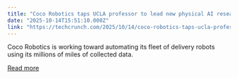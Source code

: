 ```yaml
---
title: "Coco Robotics taps UCLA professor to lead new physical AI research lab"
date: "2025-10-14T15:51:10.000Z"
link: "https://techcrunch.com/2025/10/14/coco-robotics-taps-ucla-professor-to-lead-new-physical-ai-research-lab/"
---
```


Coco Robotics is working toward automating its fleet of delivery robots using its millions of miles of collected data. 

[Read more](https://techcrunch.com/2025/10/14/coco-robotics-taps-ucla-professor-to-lead-new-physical-ai-research-lab/)
